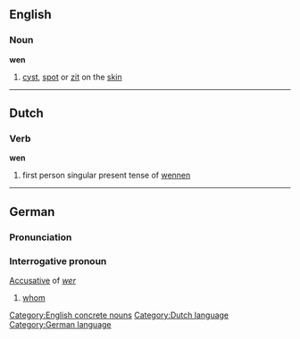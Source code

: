 ==English==
===Noun===
'''wen'''
# [[cyst]], [[spot]] or [[zit]] on the [[skin]]

[[Category:English concrete nouns]]
----
==Dutch==
===Verb===
'''wen'''

# first person singular present tense of [[wennen]]

[[Category:Dutch language]]
----
==German==
===Pronunciation===
{{IPA|[veːn]}}
===Interrogative pronoun===
[[Accusative]] of ''[[wer]]''
#[[whom]]

[[Category:German language]]